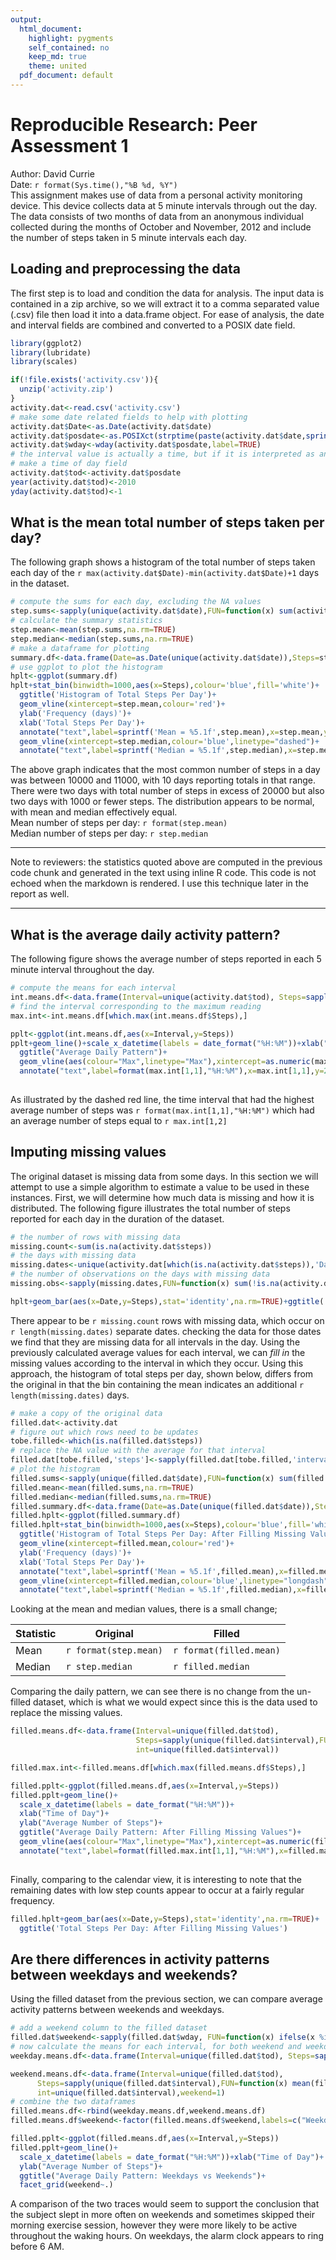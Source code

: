 ```yaml
---
output:
  html_document:
    highlight: pygments
    self_contained: no
    keep_md: true
    theme: united
  pdf_document: default
---
```

# Reproducible Research: Peer Assessment 1   
Author:  David Currie     
Date: `r format(Sys.time(),"%B %d, %Y")`      
This assignment makes use of data from a personal activity monitoring device. This device collects data at 5 minute intervals through out the day. The data consists of two months of data from an anonymous individual collected during the months of October and November, 2012 and include the number of steps taken in 5 minute intervals each day.     

## Loading and preprocessing the data
The first step is to load and condition the data for analysis.  The input data is contained in a zip archive, so we will extract it to a comma separated value (.csv) file then load it into a data.frame object.  For ease of analysis, the date and interval fields are combined and converted to a POSIX date field.    
```r
library(ggplot2)
library(lubridate)
library(scales)

if(!file.exists('activity.csv')){
  unzip('activity.zip')
}
activity.dat<-read.csv('activity.csv')
# make some date related fields to help with plotting
activity.dat$Date<-as.Date(activity.dat$date)
activity.dat$posdate<-as.POSIXct(strptime(paste(activity.dat$date,sprintf("%04d",activity.dat$interval),sep="-"),"%Y-%m-%d-%H%M"))
activity.dat$wday<-wday(activity.dat$posdate,label=TRUE)
# the interval value is actually a time, but if it is interpreted as an integer, the plots are wrong
# make a time of day field
activity.dat$tod<-activity.dat$posdate
year(activity.dat$tod)<-2010
yday(activity.dat$tod)<-1
```

## What is the mean total number of steps taken per day?
The following graph shows a histogram of the total number of steps taken each day of the `r max(activity.dat$Date)-min(activity.dat$Date)+1` days in the dataset.     
```r
# compute the sums for each day, excluding the NA values
step.sums<-sapply(unique(activity.dat$date),FUN=function(x) sum(activity.dat[activity.dat$date==x,'steps'],rm.na=TRUE))
# calculate the summary statistics
step.mean<-mean(step.sums,na.rm=TRUE)
step.median<-median(step.sums,na.rm=TRUE)
# make a dataframe for plotting
summary.df<-data.frame(Date=as.Date(unique(activity.dat$date)),Steps=step.sums)
# use ggplot to plot the histogram
hplt<-ggplot(summary.df)
hplt+stat_bin(binwidth=1000,aes(x=Steps),colour='blue',fill='white')+
  ggtitle('Histogram of Total Steps Per Day')+
  geom_vline(xintercept=step.mean,colour='red')+
  ylab('Frequency (days)')+
  xlab('Total Steps Per Day')+
  annotate("text",label=sprintf('Mean = %5.1f',step.mean),x=step.mean,y=3,angle=90,vjust=-.5,colour="red",size=4)+
  geom_vline(xintercept=step.median,colour='blue',linetype="dashed")+
  annotate("text",label=sprintf('Median = %5.1f',step.median),x=step.median,y=7,angle=90,vjust=-.5,colour="blue",size=4)

```

The above graph indicates that the most common number of steps in a day was between 10000 and 11000, with 10 days reporting totals in that range.  There were two days with total number of steps in excess of 20000 but also two days with 1000 or fewer steps.  The distribution appears to be normal, with mean and median effectively equal.      
Mean number of steps per day:  `r format(step.mean)`    
Median number of steps per day:  `r step.median`     

********
Note to reviewers:  the statistics quoted above are computed in the previous code chunk and generated in the text using inline R code.  This code is not echoed when the markdown is rendered.  I use this technique later in the report as well.

*******

## What is the average daily activity pattern?
The following figure shows the average number of steps reported in each 5 minute interval throughout the day.     
```r
# compute the means for each interval
int.means.df<-data.frame(Interval=unique(activity.dat$tod), Steps=sapply(unique(activity.dat$interval),FUN=function(x) mean(activity.dat[activity.dat$interval==x,'steps'],na.rm=TRUE)),int=unique(activity.dat$interval))
# find the interval corresponding to the maximum reading
max.int<-int.means.df[which.max(int.means.df$Steps),]

pplt<-ggplot(int.means.df,aes(x=Interval,y=Steps))
pplt+geom_line()+scale_x_datetime(labels = date_format("%H:%M"))+xlab("Time of Day")+ylab("Average Number of Steps")+
  ggtitle("Average Daily Pattern")+
  geom_vline(aes(colour="Max",linetype="Max"),xintercept=as.numeric(max.int[1,1]),colour='red',linetype="longdash")+
  annotate("text",label=format(max.int[1,1],"%H:%M"),x=max.int[1,1],y=20,angle=90,vjust=-.5,colour="red",size=4)
                                                                                                                            
```


As illustrated by the dashed red line, the time interval that had the highest average number of steps was `r format(max.int[1,1],"%H:%M")` which had an average number of steps equal to `r max.int[1,2]`       

## Imputing missing values
The original dataset is missing data from some days.  In this section we will attempt to use a simple algorithm to estimate a value to be used in these instances.  First, we will determine how much data is missing and how it is distributed.  The following figure illustrates the total number of steps reported for each day in the duration of the dataset.   
```r
# the number of rows with missing data
missing.count<-sum(is.na(activity.dat$steps))
# the days with missing data
missing.dates<-unique(activity.dat[which(is.na(activity.dat$steps)),'Date'])
# the number of observations on the days with missing data
missing.obs<-sapply(missing.dates,FUN=function(x) sum(!is.na(activity.dat[activity.dat$Date==x,'steps'])))

hplt+geom_bar(aes(x=Date,y=Steps),stat='identity',na.rm=TRUE)+ggtitle('Total Steps Per Day')
```

There appear to be `r missing.count` rows with missing data, which occur on `r length(missing.dates)` separate dates.  checking the data for those dates we find that they are missing data for all intervals in the day.  Using the previously calculated average values for each interval, we can _fill in_ the missing values according to the interval in which they occur.  Using this approach, the histogram of total steps per day, shown below, differs from the original in that the bin containing the mean indicates an additional `r length(missing.dates)` days.    
```r
# make a copy of the original data
filled.dat<-activity.dat
# figure out which rows need to be updates
tobe.filled<-which(is.na(filled.dat$steps))
# replace the NA value with the average for that interval
filled.dat[tobe.filled,'steps']<-sapply(filled.dat[tobe.filled,'interval'],FUN=function(x) as.integer(int.means.df[int.means.df$int==x,2]))
# plot the histogram
filled.sums<-sapply(unique(filled.dat$date),FUN=function(x) sum(filled.dat[filled.dat$date==x,'steps'],na.rm=TRUE))
filled.mean<-mean(filled.sums,na.rm=TRUE)
filled.median<-median(filled.sums,na.rm=TRUE)
filled.summary.df<-data.frame(Date=as.Date(unique(filled.dat$date)),Steps=filled.sums)
filled.hplt<-ggplot(filled.summary.df)
filled.hplt+stat_bin(binwidth=1000,aes(x=Steps),colour='blue',fill='white')+
  ggtitle('Histogram of Total Steps Per Day: After Filling Missing Values')+
  geom_vline(xintercept=filled.mean,colour='red')+
  ylab('Frequency (days)')+
  xlab('Total Steps Per Day')+
  annotate("text",label=sprintf('Mean = %5.1f',filled.mean),x=filled.mean,y=5,angle=90,vjust=-.5,colour="red",size=4)+
  geom_vline(xintercept=filled.median,colour='blue',linetype="longdash")+
  annotate("text",label=sprintf('Median = %5.1f',filled.median),x=filled.median,y=10,angle=90,vjust=-.5,colour="blue",size=4)
```

Looking at the mean and median values, there is a small change;   

Statistic | Original | Filled
----------|----------|--------
Mean | `r format(step.mean)` | `r format(filled.mean)`
Median | `r step.median` | `r filled.median`

Comparing the daily pattern, we can see there is no change from the un-filled dataset, which is what we would expect since this is the data used to replace the missing values.    
```r
filled.means.df<-data.frame(Interval=unique(filled.dat$tod), 
                            Steps=sapply(unique(filled.dat$interval),FUN=function(x) mean(filled.dat[filled.dat$interval==x,'steps'],na.rm=TRUE)),
                            int=unique(filled.dat$interval))

filled.max.int<-filled.means.df[which.max(filled.means.df$Steps),]

filled.pplt<-ggplot(filled.means.df,aes(x=Interval,y=Steps))
filled.pplt+geom_line()+
  scale_x_datetime(labels = date_format("%H:%M"))+
  xlab("Time of Day")+
  ylab("Average Number of Steps")+
  ggtitle("Average Daily Pattern: After Filling Missing Values")+
  geom_vline(aes(colour="Max",linetype="Max"),xintercept=as.numeric(filled.max.int[1,1]),colour='red',linetype="longdash")+
  annotate("text",label=format(filled.max.int[1,1],"%H:%M"),x=filled.max.int[1,1],y=20,angle=90,vjust=-.5,colour="red",size=4)
                                                                                                                          
```


Finally, comparing to the calendar view, it is interesting to note that the remaining dates with low step counts appear to occur at a fairly regular frequency.    
```r

filled.hplt+geom_bar(aes(x=Date,y=Steps),stat='identity',na.rm=TRUE)+
  ggtitle('Total Steps Per Day: After Filling Missing Values')
```

## Are there differences in activity patterns between weekdays and weekends?

Using the filled dataset from the previous section, we can compare average activity patterns between weekends and weekdays.   
```r
# add a weekend column to the filled dataset
filled.dat$weekend<-sapply(filled.dat$wday, FUN=function(x) ifelse(x %in% c('Sat','Sun'), 1, 0))
# now calculate the means for each interval, for both weekend and weekdays
weekday.means.df<-data.frame(Interval=unique(filled.dat$tod), Steps=sapply(unique(filled.dat$interval),FUN=function(x) mean(filled.dat[filled.dat$interval==x & filled.dat$weekend==0,'steps'],na.rm=TRUE)),int=unique(filled.dat$interval),weekend=0)

weekend.means.df<-data.frame(Interval=unique(filled.dat$tod), 
      Steps=sapply(unique(filled.dat$interval),FUN=function(x) mean(filled.dat[filled.dat$interval==x & filled.dat$weekend==1,'steps'],na.rm=TRUE)),
      int=unique(filled.dat$interval),weekend=1)
# combine the two dataframes
filled.means.df<-rbind(weekday.means.df,weekend.means.df)
filled.means.df$weekend<-factor(filled.means.df$weekend,labels=c("Weekdays","Weekends"))

filled.pplt<-ggplot(filled.means.df,aes(x=Interval,y=Steps))
filled.pplt+geom_line()+
  scale_x_datetime(labels = date_format("%H:%M"))+xlab("Time of Day")+
  ylab("Average Number of Steps")+
  ggtitle("Average Daily Pattern: Weekdays vs Weekends")+
  facet_grid(weekend~.)
```

A comparison of the two traces would seem to support the conclusion that the subject slept in more often on weekends and sometimes skipped their morning exercise session, however they were more likely to be active throughout the waking hours. On weekdays, the alarm clock appears to ring before 6 AM.